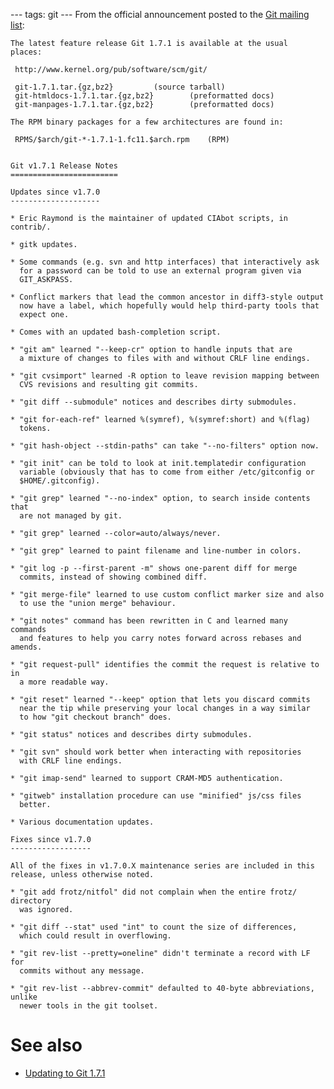 ---
tags: git
---
From the official announcement posted to the [[Git mailing list]]:

<pre>The latest feature release Git 1.7.1 is available at the usual
places:

 http://www.kernel.org/pub/software/scm/git/

 git-1.7.1.tar.{gz,bz2}			(source tarball)
 git-htmldocs-1.7.1.tar.{gz,bz2}		(preformatted docs)
 git-manpages-1.7.1.tar.{gz,bz2}		(preformatted docs)

The RPM binary packages for a few architectures are found in:

 RPMS/$arch/git-*-1.7.1-1.fc11.$arch.rpm	(RPM)


Git v1.7.1 Release Notes
========================

Updates since v1.7.0
--------------------

* Eric Raymond is the maintainer of updated CIAbot scripts, in contrib/.

* gitk updates.

* Some commands (e.g. svn and http interfaces) that interactively ask
  for a password can be told to use an external program given via
  GIT_ASKPASS.

* Conflict markers that lead the common ancestor in diff3-style output
  now have a label, which hopefully would help third-party tools that
  expect one.

* Comes with an updated bash-completion script.

* "git am" learned "--keep-cr" option to handle inputs that are
  a mixture of changes to files with and without CRLF line endings.

* "git cvsimport" learned -R option to leave revision mapping between
  CVS revisions and resulting git commits.

* "git diff --submodule" notices and describes dirty submodules.

* "git for-each-ref" learned %(symref), %(symref:short) and %(flag)
  tokens.

* "git hash-object --stdin-paths" can take "--no-filters" option now.

* "git init" can be told to look at init.templatedir configuration
  variable (obviously that has to come from either /etc/gitconfig or
  $HOME/.gitconfig).

* "git grep" learned "--no-index" option, to search inside contents that
  are not managed by git.

* "git grep" learned --color=auto/always/never.

* "git grep" learned to paint filename and line-number in colors.

* "git log -p --first-parent -m" shows one-parent diff for merge
  commits, instead of showing combined diff.

* "git merge-file" learned to use custom conflict marker size and also
  to use the "union merge" behaviour.

* "git notes" command has been rewritten in C and learned many commands
  and features to help you carry notes forward across rebases and amends.

* "git request-pull" identifies the commit the request is relative to in
  a more readable way.

* "git reset" learned "--keep" option that lets you discard commits
  near the tip while preserving your local changes in a way similar
  to how "git checkout branch" does.

* "git status" notices and describes dirty submodules.

* "git svn" should work better when interacting with repositories
  with CRLF line endings.

* "git imap-send" learned to support CRAM-MD5 authentication.

* "gitweb" installation procedure can use "minified" js/css files
  better.

* Various documentation updates.

Fixes since v1.7.0
------------------

All of the fixes in v1.7.0.X maintenance series are included in this
release, unless otherwise noted.

* "git add frotz/nitfol" did not complain when the entire frotz/ directory
  was ignored.

* "git diff --stat" used "int" to count the size of differences,
  which could result in overflowing.

* "git rev-list --pretty=oneline" didn't terminate a record with LF for
  commits without any message.

* "git rev-list --abbrev-commit" defaulted to 40-byte abbreviations, unlike
  newer tools in the git toolset.</pre>

= See also =

* [[Updating to Git 1.7.1]]
